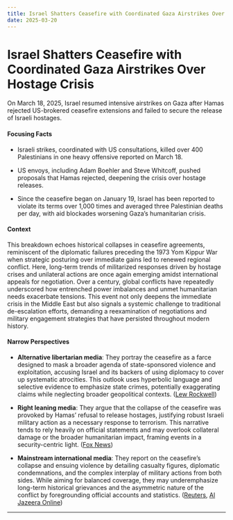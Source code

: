 ```yaml
---
title: Israel Shatters Ceasefire with Coordinated Gaza Airstrikes Over Hostage Crisis
date: 2025-03-20
---
```


# Israel Shatters Ceasefire with Coordinated Gaza Airstrikes Over Hostage Crisis

On March 18, 2025, Israel resumed intensive airstrikes on Gaza after Hamas rejected US-brokered ceasefire extensions and failed to secure the release of Israeli hostages.

#### Focusing Facts

- Israeli strikes, coordinated with US consultations, killed over 400 Palestinians in one heavy offensive reported on March 18.

- US envoys, including Adam Boehler and Steve Whitcoff, pushed proposals that Hamas rejected, deepening the crisis over hostage releases.

- Since the ceasefire began on January 19, Israel has been reported to violate its terms over 1,000 times and averaged three Palestinian deaths per day, with aid blockades worsening Gaza’s humanitarian crisis.

#### Context

This breakdown echoes historical collapses in ceasefire agreements, reminiscent of the diplomatic failures preceding the 1973 Yom Kippur War when strategic posturing over immediate gains led to renewed regional conflict. Here, long-term trends of militarized responses driven by hostage crises and unilateral actions are once again emerging amidst international appeals for negotiation. Over a century, global conflicts have repeatedly underscored how entrenched power imbalances and unmet humanitarian needs exacerbate tensions. This event not only deepens the immediate crisis in the Middle East but also signals a systemic challenge to traditional de-escalation efforts, demanding a reexamination of negotiations and military engagement strategies that have persisted throughout modern history.

#### Narrow Perspectives

- **Alternative libertarian media**: They portray the ceasefire as a farce designed to mask a broader agenda of state-sponsored violence and exploitation, accusing Israel and its backers of using diplomacy to cover up systematic atrocities. This outlook uses hyperbolic language and selective evidence to emphasize state crimes, potentially exaggerating claims while neglecting broader geopolitical contexts. ([Lew Rockwell](https://www.lewrockwell.com/?post_type=pending-article&p=902809))

- **Right leaning media**: They argue that the collapse of the ceasefire was provoked by Hamas’ refusal to release hostages, justifying robust Israeli military action as a necessary response to terrorism. This narrative tends to rely heavily on official statements and may overlook collateral damage or the broader humanitarian impact, framing events in a security-centric light. ([Fox News](https://www.foxnews.com/world/ceasefire-over-israel-strikes-gaza-after-hamas-refused-release-hostages-officials-say))

- **Mainstream international media**: They report on the ceasefire’s collapse and ensuing violence by detailing casualty figures, diplomatic condemnations, and the complex interplay of military actions from both sides. While aiming for balanced coverage, they may underemphasize long-term historical grievances and the asymmetric nature of the conflict by foregrounding official accounts and statistics. ([Reuters](https://www.reuters.com/world/middle-east/israeli-military-conducts-strikes-hamas-targets-gaza-army-says-2025-03-18/), [Al Jazeera Online](https://www.aljazeera.com/news/2025/3/18/israel-launches-gaza-assault-killing-hundreds-and-shattering-ceasefire))

---
